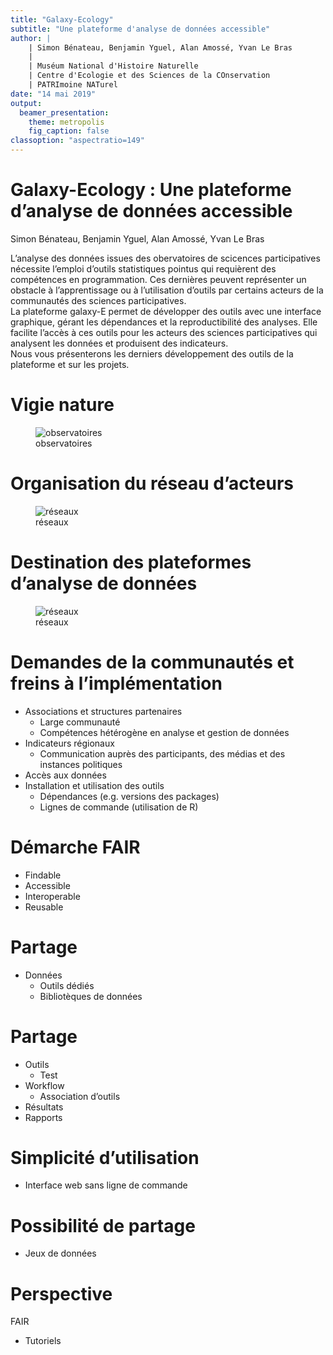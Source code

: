 ```yaml
---
title: "Galaxy-Ecology"
subtitle: "Une plateforme d'analyse de données accessible"
author: |
    | Simon Bénateau, Benjamin Yguel, Alan Amossé, Yvan Le Bras
    |
    | Muséum National d'Histoire Naturelle
    | Centre d'Ecologie et des Sciences de la COnservation
    | PATRImoine NATurel
date: "14 mai 2019"
output:
  beamer_presentation:
    theme: metropolis
    fig_caption: false
classoption: "aspectratio=149"
---
```


# Galaxy-Ecology : Une plateforme d'analyse de données accessible
Simon Bénateau, Benjamin Yguel, Alan Amossé, Yvan Le Bras

L'analyse des données issues des obervatoires de scicences participatives nécessite l'emploi d'outils statistiques pointus qui requièrent des compétences en programmation. Ces dernières peuvent représenter un obstacle à l'apprentissage ou à l'utilisation d'outils par certains acteurs de la communautés des sciences participatives.  
La plateforme galaxy-E permet de développer des outils avec une interface graphique, gérant les dépendances et la reproductibilité des analyses. Elle facilite l'accès à ces outils pour les acteurs des sciences participatives qui analysent les données et produisent des indicateurs.  
Nous vous présenterons les derniers développement des outils de la plateforme et sur les projets.  

# Vigie nature  
![observatoires](figures/observatoires_vigienature_aml.jpg)

# Organisation du réseau d'acteurs
![réseaux](figures/Vigie-Nature-Network.jpg)

# Destination des plateformes d'analyse de données
![réseaux](figures/Vigie-Nature-Network.jpg)

# Demandes de la communautés et freins à l'implémentation

- Associations et structures partenaires
  - Large communauté
  - Compétences hétérogène en analyse et gestion de données
- Indicateurs régionaux
    - Communication auprès des participants, des médias et des instances politiques
- Accès aux données
- Installation et utilisation des outils
    - Dépendances (e.g. versions des packages)
    - Lignes de commande (utilisation de R)

# Démarche FAIR

- Findable
- Accessible
- Interoperable
- Reusable

# Partage

- Données
    - Outils dédiés
    - Bibliotèques de données

# Partage

- Outils
    - Test
- Workflow
  - Association d'outils
- Résultats
- Rapports

# Simplicité d'utilisation

- Interface web sans ligne de commande

# Possibilité de partage

- Jeux de données

# Perspective

FAIR

- Tutoriels
